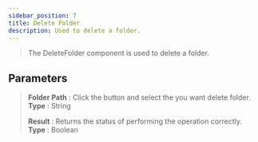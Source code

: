 ---
sidebar_position: 7
title: Delete Folder
description: Used to delete a folder.
---

> The DeleteFolder component is used to delete a folder.

## Parameters

> **Folder Path** : Click the button and select the you want delete folder. **Type** : String
>
> **Result** : Returns the status of performing the operation correctly. **Type** : Boolean
